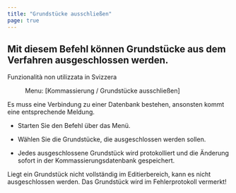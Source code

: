 ```yaml
---
title: "Grundstücke ausschließen"
page: true
---
```

## Mit diesem Befehl k&#246;nnen Grundst&#252;cke aus dem Verfahren ausgeschlossen werden.
<Success>
 <Bold> Funzionalit&#224; non utilizzata in Svizzera </Bold> 
</Success>

<GeoMapper> <Menu> Menu: [Kommassierung / Grundstücke ausschließen] </Menu> 

<Success>
Es muss eine Verbindung zu einer Datenbank bestehen, ansonsten kommt eine entsprechende Meldung. 
</Success>


- Starten Sie den Befehl &#252;ber das Men&#252;.

- W&#228;hlen Sie die Grundst&#252;cke, die ausgeschlossen werden sollen.

- Jedes ausgeschlossene Grundst&#252;ck wird protokolliert und die &#196;nderung sofort in der Kommassierungsdatenbank gespeichert.



<Warning>
Liegt ein Grundst&#252;ck nicht vollst&#228;ndig im Editierbereich, kann es nicht ausgeschlossen werden. Das Grundst&#252;ck wird im Fehlerprotokoll vermerkt!
</Warning>




</GeoMapper>

